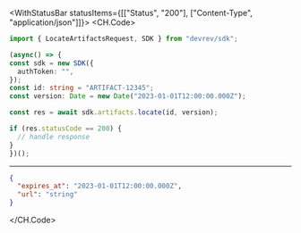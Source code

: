 

<WithStatusBar statusItems={[["Status", "200"], ["Content-Type", "application/json"]]}>
  <CH.Code>
  ```typescript Locate.ts
  import { LocateArtifactsRequest, SDK } from "devrev/sdk";

(async() => {
  const sdk = new SDK({
    authToken: "",
  });
const id: string = "ARTIFACT-12345";
const version: Date = new Date("2023-01-01T12:00:00.000Z");

  const res = await sdk.artifacts.locate(id, version);

  if (res.statusCode == 200) {
    // handle response
  }
})();
  ```
  ---

  ```json Example Response
  {
    "expires_at": "2023-01-01T12:00:00.000Z",
    "url": "string"
  }
  ```
  </CH.Code>
</WithStatusBar>
